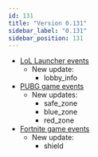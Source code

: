 ```yaml
---
id: 131
title: "Version 0.131"
sidebar_label: "0.131"
sidebar_position: 131
---
```


* [LoL Launcher events](/api/games/launchers/events/league-of-legends)
  * New update:
    * lobby_info
* [PUBG game events](/api/games/events/player-unknowns-battlegrounds)
  * New updates:
    * safe_zone
    * blue_zone
    * red_zone
* [Fortnite game events](/api/games/events/fortnite)
  * New update:
    * shield
